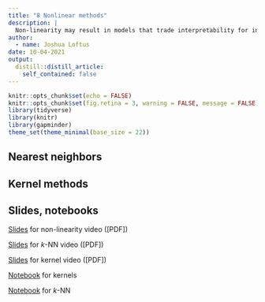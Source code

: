 ```yaml
---
title: "8 Nonlinear methods"
description: |
  Non-linearity may result in models that trade interpretability for increased predictive accuracy. These notes discuss the challenges of non-linearity and introduce nearest neighbors and kernel methods.
author:
  - name: Joshua Loftus
date: 10-04-2021
output:
  distill::distill_article:
    self_contained: false
---
```


```r
knitr::opts_chunk$set(echo = FALSE)
knitr::opts_chunk$set(fig.retina = 3, warning = FALSE, message = FALSE)
library(tidyverse)
library(knitr)
library(gapminder)
theme_set(theme_minimal(base_size = 22))
```

## Nearest neighbors

## Kernel methods

## Slides, notebooks

[Slides](slides/07-1-nonlinearity.html) for non-linearity video ([PDF])

[Slides](slides/07-2-knn.html) for $k$-NN video ([PDF])

[Slides](slides/07-3-kernels.html) for kernel video ([PDF])

[Notebook](notebooks/kernel.Rmd) for kernels

[Notebook](notebooks/knn.Rmd) for $k$-NN
